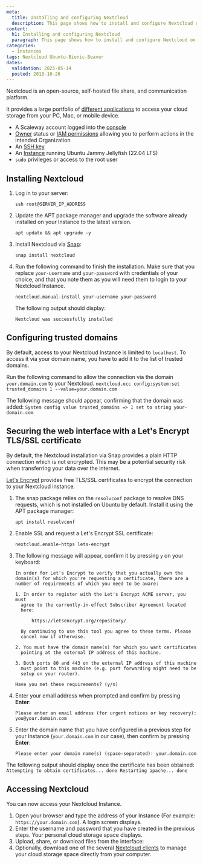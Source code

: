 ```yaml
---
meta:
  title: Installing and configuring Nextcloud
  description: This page shows how to install and configure Nextcloud on Ubuntu Jammy Jellyfish
content:
  h1: Installing and configuring Nextcloud
  paragraph: This page shows how to install and configure Nextcloud on Ubuntu Jammy Jellyfish
categories:
  - instances
tags: Nextcloud Ubuntu-Bionic-Beaver
dates:
  validation: 2025-05-14
  posted: 2018-10-26
---
```



Nextcloud is an open-source, self-hosted file share, and communication platform.

It provides a large portfolio of [different applications](https://nextcloud.com/install/#install-clients) to access your cloud storage from your PC, Mac, or mobile device.

<Requirements />

- A Scaleway account logged into the [console](https://console.scaleway.com)
- [Owner](/iam/concepts/#owner) status or [IAM permissions](/iam/concepts/#permission) allowing you to perform actions in the intended Organization
- An [SSH key](/organizations-and-projects/how-to/create-ssh-key/)
- An [Instance](/instances/how-to/create-an-instance/) running Ubuntu Jammy Jellyfish (22.04 LTS)
- `sudo` privileges or access to the root user

## Installing Nextcloud

1. Log in to your server:
    ```
    ssh root@SERVER_IP_ADDRESS
    ```
2. Update the APT package manager and upgrade the software already installed on your Instance to the latest version.
    ```
    apt update && apt upgrade -y
    ```
3. Install Nextcloud via [Snap](https://snapcraft.io/):
    ```
    snap install nextcloud
    ```
4. Run the following command to finish the installation. Make sure that you replace `your-username` and `your-password` with credentials of your choice, and that you note them as you will need them to login to your Nextcloud Instance.
    ```
    nextcloud.manual-install your-username your-password
    ```

    The following output should display:

    `Nextcloud was successfully installed`

## Configuring trusted domains

By default, access to your Nextcloud Instance is limited to `localhost`. To access it via your domain name, you have to add it to the list of trusted domains.

Run the following command to allow the connection via the domain `your.domain.com` to your Nextcloud.
    ```
    nextcloud.occ config:system:set trusted_domains 1 --value=your.domain.com
    ```

The following message should appear, confirming that the domain was added: `System config value trusted_domains => 1 set to string your-domain.com`

## Securing the web interface with a Let's Encrypt TLS/SSL certificate

By default, the Nextcloud installation via Snap provides a plain HTTP connection which is not encrypted. This may be a potential security risk when transferring your data over the internet.

[Let's Encrypt](https://letsencrypt.org) provides free TLS/SSL certificates to encrypt the connection to your Nextcloud instance.

1. The snap package relies on the `resolvconf` package to resolve DNS requests, which is not installed on Ubuntu by default. Install it using the APT package manager:
    ```
    apt install resolvconf
    ```
2. Enable SSL and request a Let's Encrypt SSL certificate:
    ```
    nextcloud.enable-https lets-encrypt
    ```
2. The following message will appear, confirm it by pressing `y` on your keyboard:
    ```
    In order for Let's Encrypt to verify that you actually own the
    domain(s) for which you're requesting a certificate, there are a
    number of requirements of which you need to be aware:

    1. In order to register with the Let's Encrypt ACME server, you must
      agree to the currently-in-effect Subscriber Agreement located
      here:

          https://letsencrypt.org/repository/

      By continuing to use this tool you agree to these terms. Please
      cancel now if otherwise.

    2. You must have the domain name(s) for which you want certificates
      pointing at the external IP address of this machine.

    3. Both ports 80 and 443 on the external IP address of this machine
      must point to this machine (e.g. port forwarding might need to be
      setup on your router).

    Have you met these requirements? (y/n)
    ```
3. Enter your email address when prompted and confirm by pressing **Enter**:
    ```
    Please enter an email address (for urgent notices or key recovery): you@your.domain.com
    ```
4. Enter the domain name that you have configured in a previous step for your Instance (`your.domain.com` in our case), then confirm by pressing **Enter**:
    ```
    Please enter your domain name(s) (space-separated): your.domain.com
    ```
The following output should display once the certificate has been obtained:
    ```
    Attempting to obtain certificates... done
    Restarting apache... done
    ```

## Accessing Nextcloud

You can now access your Nextcloud Instance.

1. Open your browser and type the address of your Instance (For example: `https://your.domain.com`). A login screen displays.
2. Enter the username and password that you have created in the previous steps. Your personal cloud storage space displays.
3. Upload, share, or download files from the interface:
    <Lightbox src="scaleway-nextcloud-files.webp" alt="" />
4. Optionally, download one of the several [Nextcloud clients](https://nextcloud.com/install/#install-clients) to manage your cloud storage space directly from your computer.